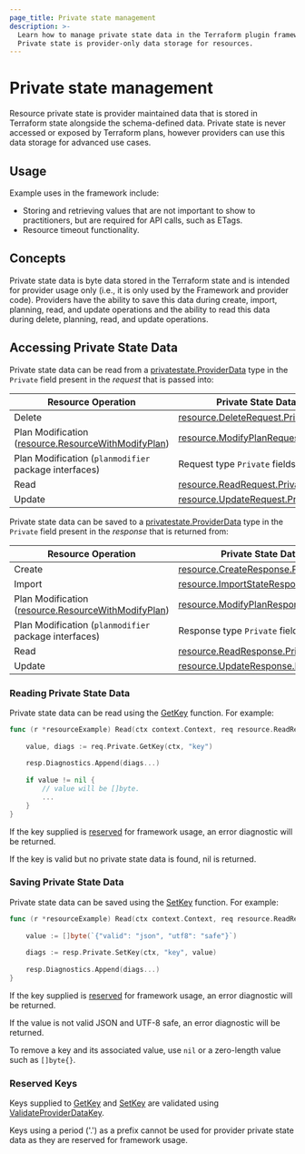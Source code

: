 ```yaml
---
page_title: Private state management
description: >-
  Learn how to manage private state data in the Terraform plugin framework.
  Private state is provider-only data storage for resources.
---
```


# Private state management

Resource private state is provider maintained data that is stored in Terraform state alongside the schema-defined data. Private state is never accessed or exposed by Terraform plans, however providers can use this data storage for advanced use cases.

## Usage

Example uses in the framework include:

* Storing and retrieving values that are not important to show to practitioners, but are required for API calls, such as ETags.
* Resource timeout functionality.

## Concepts

Private state data is byte data stored in the Terraform state and is intended for provider usage only (i.e., it is only used by the Framework and provider code). Providers have the ability to save this data during create, import, planning, read, and update operations and the ability to read this data during delete, planning, read, and update operations.

## Accessing Private State Data

Private state data can be read from a [privatestate.ProviderData](https://pkg.go.dev/github.com/hashicorp/terraform-plugin-framework/internal/privatestate#ProviderData) type in the `Private` field present in the _request_ that is passed into:

| Resource Operation | Private State Data |
| --- | --- |
| Delete | [resource.DeleteRequest.Private](https://pkg.go.dev/github.com/hashicorp/terraform-plugin-framework/resource#DeleteRequest.Private) |
| Plan Modification ([resource.ResourceWithModifyPlan](https://pkg.go.dev/github.com/hashicorp/terraform-plugin-framework/resource#ResourceWithModifyPlan)) | [resource.ModifyPlanRequest.Private](https://pkg.go.dev/github.com/hashicorp/terraform-plugin-framework/resource#ModifyPlanRequest.Private) |
| Plan Modification (`planmodifier` package interfaces) | Request type `Private` fields |
| Read | [resource.ReadRequest.Private](https://pkg.go.dev/github.com/hashicorp/terraform-plugin-framework/resource#ReadRequest.Private) |
| Update | [resource.UpdateRequest.Private](https://pkg.go.dev/github.com/hashicorp/terraform-plugin-framework/resource#UpdateRequest.Private)

Private state data can be saved to a [privatestate.ProviderData](https://pkg.go.dev/github.com/hashicorp/terraform-plugin-framework/internal/privatestate#ProviderData) type in the `Private` field present in the _response_ that is returned from:

| Resource Operation | Private State Data |
| --- | --- |
| Create | [resource.CreateResponse.Private](https://pkg.go.dev/github.com/hashicorp/terraform-plugin-framework/resource#CreateResponse.Private) |
| Import | [resource.ImportStateResponse.Private](https://pkg.go.dev/github.com/hashicorp/terraform-plugin-framework/resource#ImportStateResponse.Private) |
| Plan Modification ([resource.ResourceWithModifyPlan](https://pkg.go.dev/github.com/hashicorp/terraform-plugin-framework/resource#ResourceWithModifyPlan)) | [resource.ModifyPlanResponse.Private](https://pkg.go.dev/github.com/hashicorp/terraform-plugin-framework/resource#ModifyPlanResponse.Private) |
| Plan Modification (`planmodifier` package interfaces) | Response type `Private` fields |
| Read | [resource.ReadResponse.Private](https://pkg.go.dev/github.com/hashicorp/terraform-plugin-framework/resource#ReadResponse.Private) |
| Update | [resource.UpdateResponse.Private](https://pkg.go.dev/github.com/hashicorp/terraform-plugin-framework/resource#UpdateResponse.Private)

### Reading Private State Data

Private state data can be read using the [GetKey](https://pkg.go.dev/github.com/hashicorp/terraform-plugin-framework/internal/privatestate#ProviderData.GetKey)
function. For example:

```go
func (r *resourceExample) Read(ctx context.Context, req resource.ReadRequest, resp *resource.ReadResponse) {
    
	value, diags := req.Private.GetKey(ctx, "key")
	
	resp.Diagnostics.Append(diags...)
	
	if value != nil {
		// value will be []byte.
	    ...	
    }
}
```

If the key supplied is [reserved](#reserved-keys) for framework usage, an error diagnostic will be returned.

If the key is valid but no private state data is found, nil is returned.

### Saving Private State Data

Private state data can be saved using the [SetKey](https://pkg.go.dev/github.com/hashicorp/terraform-plugin-framework/internal/privatestate#ProviderData.SetKey)
function. For example:

```go
func (r *resourceExample) Read(ctx context.Context, req resource.ReadRequest, resp *resource.ReadResponse) {
    
	value := []byte(`{"valid": "json", "utf8": "safe"}`)
	
	diags := resp.Private.SetKey(ctx, "key", value)
	
	resp.Diagnostics.Append(diags...)
}
```

If the key supplied is [reserved](#reserved-keys) for framework usage, an error diagnostic will be returned.

If the value is not valid JSON and UTF-8 safe, an error diagnostic will be returned.

To remove a key and its associated value, use `nil` or a zero-length value such as `[]byte{}`.

### Reserved Keys

Keys supplied to [GetKey](https://pkg.go.dev/github.com/hashicorp/terraform-plugin-framework/internal/privatestate#ProviderData.GetKey) and [SetKey](https://pkg.go.dev/github.com/hashicorp/terraform-plugin-framework/internal/privatestate#ProviderData.SetKey) are validated using [ValidateProviderDataKey](https://pkg.go.dev/github.com/hashicorp/terraform-plugin-framework/internal/privatestate#ValidateProviderDataKey).

Keys using a period ('.') as a prefix cannot be used for provider private state data as they are reserved for framework usage.
